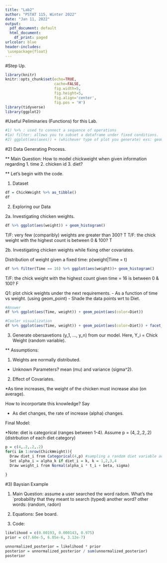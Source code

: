 ```yaml
---
title: "Lab2"
author: "PSTAT 115, Winter 2022"
date: "Jan 11, 2022"
output:
  pdf_document: default
  html_document:
    df_print: paged
urlcolor: blue
header-includes:
 \usepackage{float}
---
```


#Step Up.
```r
library(knitr)
knitr::opts_chunk$set(echo=TRUE, 
                      cache=FALSE, 
                      fig.width=5, 
                      fig.height=5,
                      fig.align='center',
                      fig.pos = 'H')
library(tidyverse)
library(ggplot2)
```

#Useful Peliminaries (Functions) for this Lab. 
```r
#1) %>% : used to connect a sequence of operations
#1a) filter: allows you to subset a dataframe under fixed conditions.
#2) ggplot(aes(axes)) + (whichever type of plot you generate) exs: geom_line, geom_histogram, geom_point etc 
```



#2) Data Generating Process. 

** Main Question: How to model chickweight when given information regarding 1. time 2. chicken id 3. diet? 
  
** Let's begin with the code. 

1. Dataset
```r
df = ChickWeight %>% as_tibble()
df
```

2. Exploring our Data 

2a. Investigating chicken weights. 
```r
df %>% ggplot(aes(weight)) + geom_histogram()
```
T/F: very few (comparibly) weights are greater than 300? T
T/F: the chick weight with the highest count is between 0 & 100? T

2b. Investigating chicken weights while fixing other covariates. 

Distribution of weight given a fixed time: p(weight|Time = t)
```r
df %>% filter(Time == 16) %>% ggplot(aes(weight))+ geom_histogram()
```
T/F: the chick weight with the highest count given time = 16 is between 0 & 100? F

Q1: plot chick weights under the next requirements.
  - As a function of time vs weight. (using geom_point)
  - Shade the data points wrt to Diet. 
```r
#Answer 
df %>% ggplot(aes(Time, weight)) + geom_point(aes(color=Diet))

#Cooler visualization
df %>% ggplot(aes(Time, weight)) + geom_point(aes(color=Diet)) + facet_wrap(~ Diet, nrow = 2, labeller = label_both)
```
  



3. Generate obersavetions (y_1, ..., y_n) from our model. Here, Y_i = Chick Weight (random variable).

** Assumptions: 

  1. Weights are normally distributed.
  
  * Unknown Parameters? mean (mu) and variance (sigma^2).

  2. Effect of Covariates. 
  
  *As time increases, the weight of the chicken must increase     also (on average). 
  
  How to incorportate this knowledge? Say 
  
  * As diet changes, the rate of increase (alpha) changes.
  
  Final Model: 
  
  *Note: diet is categorical (ranges between 1-4). Assume 
  p = (4,.2,.2,.2) (distrbution of each diet category)
```r
p = c(4,.2,.2,.2)
for(i in 1:nrow(ChickWeight)){
  Draw diet_i from Categorical(4,p) #sampling a random diet variable accordingly (dis. p) 
  Set alpha_i = alpha_k if diet_i = k, k = 1,2,3,4
  Draw weight_i from Normal(alpha_i * t_i + beta, sigma) 
  
}
```

#3) Baysian Example 

1. Main Question: assume a user searched the word radom. What's the `probability that they meant to search (typed) another word? other words: (random, radon)

2. Equations: See board. 

3. Code:
```r
likelihood = c(0.00193, 0.000143, 0.975)
prior = c(7.60e-5, 6.05e-6, 3.12e-7)

unnormalized_posterior = likelihood * prior
posterior = unnormalized_posterior / sum(unnormalized_posterior)
posterior
```

